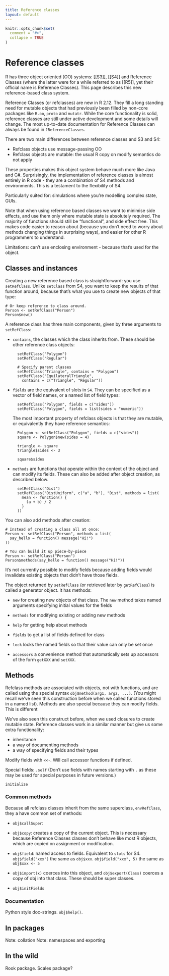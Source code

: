 ```yaml
---
title: Reference classes
layout: default
---
```


```r
knitr::opts_chunk$set(
  comment = "#>",
  collapse = TRUE
)
```

# Reference classes

<!-- http://www.inside-r.org/r-doc/methods/ReferenceClasses -->

R has three object oriented (OO) systems: [[S3]], [[S4]] and Reference Classes (where the latter were for a while referred to as [[R5]], yet their official name is Reference Classes). This page describes this new reference-based class system.  

Reference Classes (or refclasses) are new in R 2.12. They fill a long standing need for mutable objects that had previously been filled by non-core packages like `R.oo`, `proto` and `mutatr`. While the core functionality is solid, reference classes are still under active development and some details will change.  The most up-to-date documentation for Reference Classes can always be found in `?ReferenceClasses`.

There are two main differences between reference classes and S3 and S4:

  * Refclass objects use message-passing OO
  * Refclass objects are mutable: the usual R copy on modify semantics do not apply

These properties makes this object system behave much more like Java and C#. Surprisingly, the implementation of reference classes is almost entirely in R code - they are a combination of S4 methods and environments.  This is a testament to the flexibility of S4.

Particularly suited for: simulations where you're modelling complex state, GUIs.

Note that when using reference based classes we want to minimise side effects, and use them only where mutable state is absolutely required. The majority of functions should still be "functional", and side effect free. This makes code easier to reason about (because you don't need to worry about methods changing things in surprising ways), and easier for other R programmers to understand.

Limitations: can't use enclosing environment - because that's used for the object.

## Classes and instances

Creating a new reference based class is straightforward: you use `setRefClass`. Unlike `setClass` from S4, you want to keep the results of that function around, because that's what you use to create new objects of that type:

    # Or keep reference to class around.
    Person <- setRefClass("Person")
    Person$new()

A reference class has three main components, given by three arguments to `setRefClass`:

* `contains`, the classes which the class inherits from. These should be other
  reference class objects:

        setRefClass("Polygon")
        setRefClass("Regular")

        # Specify parent classes
        setRefClass("Triangle", contains = "Polygon")
        setRefClass("EquilateralTriangle", 
          contains = c("Triangle", "Regular"))

* `fields` are the equivalent of slots in `S4`. They can be specified as a
  vector of field names, or a named list of field types:

        setRefClass("Polygon", fields = c("sides"))
        setRefClass("Polygon", fields = list(sides = "numeric"))

  The most important property of refclass objects is that they are mutable, or
  equivalently they have reference semantics:
  
        Polygon <- setRefClass("Polygon", fields = c("sides"))
        square <- Polygon$new(sides = 4)
        
        triangle <- square
        triangle$sides <- 3
        
        square$sides        

* `methods` are functions that operate within the context of the object and
  can modify its fields. These can also be added after object creation, as
  described below.

        setRefClass("Dist")
        setRefClass("DistUniform", c("a", "b"), "Dist", methods = list(
          mean <- function() {
            (a + b) / 2
          }
        ))

You can also add methods after creation:

    # Instead of creating a class all at once:
    Person <- setRefClass("Person", methods = list(
      say_hello = function() message("Hi!")
    ))
    
    # You can build it up piece-by-piece
    Person <- setRefClass("Person")
    Person$methods(say_hello = function() message("Hi!"))

It's not currently possible to modify fields because adding fields would invalidate existing objects that didn't have those fields.

The object returned by `setRefClass` (or retrieved later by `getRefClass`) is called a generator object. It has methods:

* `new` for creating new objects of that class. The `new` method takes named
  arguments specifying initial values for the fields

* `methods` for modifying existing or adding new methods

* `help` for getting help about methods

* `fields` to get a list of fields defined for class

* `lock` locks the named fields so that their value can only be set once 

* `accessors` a convenience method that automatically sets up accessors of the
  form `getXXX` and `setXXX`.


## Methods

Refclass methods are associated with objects, not with functions, and are called using the special syntax `obj$method(arg1, arg2, ...)`. (You might recall we've seen this construction before when we called functions stored in a named list). Methods are also special because they can modify fields. This is different

We've also seen this construct before, when we used closures to create mutable state. Reference classes work in a similar manner but give us some extra functionality:

* inheritance
* a way of documenting methods
* a way of specifying fields and their types

Modify fields with `<<-`. Will call accessor functions if defined.

Special fields: `.self` (Don't use fields with names starting with `.` as these may be used for special purposes in future versions.)

`initialize`

### Common methods

Because all refclass classes inherit from the same superclass, `envRefClass`, they a have common set of methods:

* `obj$callSuper`:

* `obj$copy`: creates a copy of the current object. This is necessary because
  Reference Classes classes don't behave like most R objects, which are copied on assignment
  or modification.

* `obj$field`: named access to fields. Equivalent to `slots` for S4.
  `obj$field("xxx")` the same as `obj$xxx`. `obj$field("xxx", 5)` the same as
  `obj$xxx <- 5`

* `obj$import(x)` coerces into this object, and `obj$export(Class)` coerces a
  copy of obj into that class.  These should be super classes.

* `obj$initFields`

### Documentation

Python style doc-strings.  `obj$help()`.

## In packages

Note: collation
Note: namespaces and exporting

## In the wild

Rook package. Scales package?
